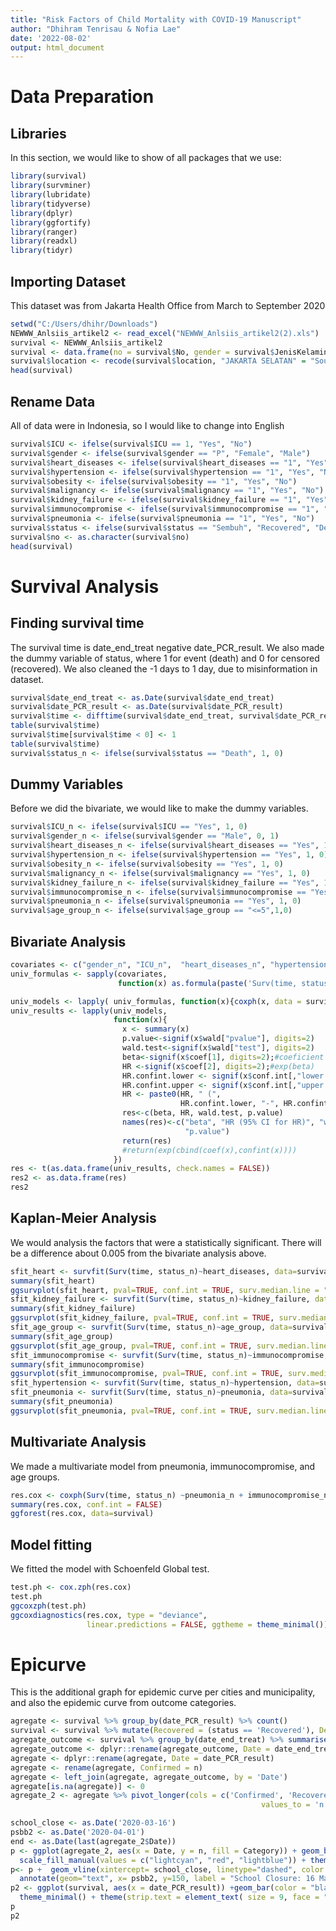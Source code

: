 ```yaml
---
title: "Risk Factors of Child Mortality with COVID-19 Manuscript"
author: "Dhihram Tenrisau & Nofia Lae"
date: '2022-08-02'
output: html_document
---
```


# Data Preparation

## Libraries

In this section, we would like to show of all packages that we use:

```r
library(survival)
library(survminer)
library(lubridate)
library(tidyverse)
library(dplyr)
library(ggfortify)
library(ranger)
library(readxl)
library(tidyr)
```

## Importing Dataset

This dataset was from Jakarta Health Office from March to September 2020

```r
setwd("C:/Users/dhihr/Downloads")
NEWWW_Anlsiis_artikel2 <- read_excel("NEWWW_Anlsiis_artikel2(2).xls")
survival <- NEWWW_Anlsiis_artikel2
survival <- data.frame(no = survival$No, gender = survival$JenisKelamin, location = survival$Wilayah, date_PCR_result = survival$TanggalHasilLabKeluarTangga, date_end_treat = survival$TglPulangIsolasiPerawatanMe, status = survival$STATUSRawatSembuhMeninggal, age_group = survival$KelompokUmur, ICU = survival$ICUya1tidak0, heart_diseases = survival$Jantung, hypertension = survival$Hipertensi, obesity = survival$Obesitas, malignancy = survival$Keganasan, kidney_failure = survival$GagalGinjalKronis, immunocompromise = survival$GangguanImmunologi, pneumonia = survival$Pneumonia)
survival$location <- recode(survival$location, "JAKARTA SELATAN" = "South Jakarta", "JAKARTA TIMUR" = "East Jakarta", "JAKARTA PUSAT" = "Central Jakarta", "JAKARTA BARAT" = "West Jakarta", "JAKARTA UTARA" = "North Jakarta", "KEP. SERIBU" = "Thousand Islands")
head(survival)
```
## Rename Data

All of data were in Indonesia, so I would like to change into English

```r
survival$ICU <- ifelse(survival$ICU == 1, "Yes", "No")
survival$gender <- ifelse(survival$gender == "P", "Female", "Male")
survival$heart_diseases <- ifelse(survival$heart_diseases == "1", "Yes", "No")
survival$hypertension <- ifelse(survival$hypertension == "1", "Yes", "No")
survival$obesity <- ifelse(survival$obesity == "1", "Yes", "No")
survival$malignancy <- ifelse(survival$malignancy == "1", "Yes", "No")
survival$kidney_failure <- ifelse(survival$kidney_failure == "1", "Yes", "No")
survival$immunocompromise <- ifelse(survival$immunocompromise == "1", "Yes", "No")
survival$pneumonia <- ifelse(survival$pneumonia == "1", "Yes", "No")
survival$status <- ifelse(survival$status == "Sembuh", "Recovered", "Death")
survival$no <- as.character(survival$no)
head(survival)
```


# Survival Analysis 

## Finding survival time

The survival time is date_end_treat negative date_PCR_result. We also made the dummy variable of status, where 1 for event (death) and 0 for censored (recovered). We also cleaned the -1 days to 1 day, due to misinformation in dataset.

```r
survival$date_end_treat <- as.Date(survival$date_end_treat)
survival$date_PCR_result <- as.Date(survival$date_PCR_result)
survival$time <- difftime(survival$date_end_treat, survival$date_PCR_result, units = "days")
table(survival$time)
survival$time[survival$time < 0] <- 1
table(survival$time)
survival$status_n <- ifelse(survival$status == "Death", 1, 0)
```
## Dummy Variables

Before we did the bivariate, we would like to make the dummy variables.

```r
survival$ICU_n <- ifelse(survival$ICU == "Yes", 1, 0)
survival$gender_n <- ifelse(survival$gender == "Male", 0, 1)
survival$heart_diseases_n <- ifelse(survival$heart_diseases == "Yes", 1, 0)
survival$hypertension_n <- ifelse(survival$hypertension == "Yes", 1, 0)
survival$obesity_n <- ifelse(survival$obesity == "Yes", 1, 0)
survival$malignancy_n <- ifelse(survival$malignancy == "Yes", 1, 0)
survival$kidney_failure_n <- ifelse(survival$kidney_failure == "Yes", 1, 0)
survival$immunocompromise_n <- ifelse(survival$immunocompromise == "Yes", 1, 0)
survival$pneumonia_n <- ifelse(survival$pneumonia == "Yes", 1, 0)
survival$age_group_n <- ifelse(survival$age_group == "<=5",1,0)
```

## Bivariate Analysis

```r
covariates <- c("gender_n", "ICU_n",  "heart_diseases_n", "hypertension_n", "obesity_n", "kidney_failure_n", "malignancy_n", "immunocompromise_n", "age_group_n", "pneumonia_n")
univ_formulas <- sapply(covariates,
                        function(x) as.formula(paste('Surv(time, status_n)~', x)))

univ_models <- lapply( univ_formulas, function(x){coxph(x, data = survival)})
univ_results <- lapply(univ_models,
                       function(x){ 
                         x <- summary(x)
                         p.value<-signif(x$wald["pvalue"], digits=2)
                         wald.test<-signif(x$wald["test"], digits=2)
                         beta<-signif(x$coef[1], digits=2);#coeficient beta
                         HR <-signif(x$coef[2], digits=2);#exp(beta)
                         HR.confint.lower <- signif(x$conf.int[,"lower .95"], 2)
                         HR.confint.upper <- signif(x$conf.int[,"upper .95"],2)
                         HR <- paste0(HR, " (", 
                                      HR.confint.lower, "-", HR.confint.upper, ")")
                         res<-c(beta, HR, wald.test, p.value)
                         names(res)<-c("beta", "HR (95% CI for HR)", "wald.test", 
                                       "p.value")
                         return(res)
                         #return(exp(cbind(coef(x),confint(x))))
                       })
res <- t(as.data.frame(univ_results, check.names = FALSE))
res2 <- as.data.frame(res)
res2

```

## Kaplan-Meier Analysis

We would analysis the factors that were a statistically significant. There will be a difference about 0.005 from the bivariate analysis above.

```r
sfit_heart <- survfit(Surv(time, status_n)~heart_diseases, data=survival)
summary(sfit_heart)
ggsurvplot(sfit_heart, pval=TRUE, conf.int = TRUE, surv.median.line = "hv",  ggtheme = theme_bw())
sfit_kidney_failure <- survfit(Surv(time, status_n)~kidney_failure, data=survival)
summary(sfit_kidney_failure)
ggsurvplot(sfit_kidney_failure, pval=TRUE, conf.int = TRUE, surv.median.line = "hv",  ggtheme = theme_bw())
sfit_age_group <- survfit(Surv(time, status_n)~age_group, data=survival)
summary(sfit_age_group)
ggsurvplot(sfit_age_group, pval=TRUE, conf.int = TRUE, surv.median.line = "hv")
sfit_immunocompromise <- survfit(Surv(time, status_n)~immunocompromise, data=survival)
summary(sfit_immunocompromise)
ggsurvplot(sfit_immunocompromise, pval=TRUE, conf.int = TRUE, surv.median.line = "hv")
sfit_hypertension <- survfit(Surv(time, status_n)~hypertension, data=survival)
sfit_pneumonia <- survfit(Surv(time, status_n)~pneumonia, data=survival)
summary(sfit_pneumonia)
ggsurvplot(sfit_pneumonia, pval=TRUE, conf.int = TRUE, surv.median.line = "hv")
```

## Multivariate Analysis

We made a multivariate model from pneumonia, immunocompromise, and age groups.

```r
res.cox <- coxph(Surv(time, status_n) ~pneumonia_n + immunocompromise_n + age_group_n, data =  survival)
summary(res.cox, conf.int = FALSE)
ggforest(res.cox, data=survival)
```

## Model fitting

We fitted the model with Schoenfeld Global test.

```r
test.ph <- cox.zph(res.cox)
test.ph
ggcoxzph(test.ph)
ggcoxdiagnostics(res.cox, type = "deviance",
                 linear.predictions = FALSE, ggtheme = theme_minimal())
```

# Epicurve

This is the additional graph for epidemic curve per cities and municipality, and also the epidemic curve from outcome categories.

```r
agregate <- survival %>% group_by(date_PCR_result) %>% count()
survival <- survival %>% mutate(Recovered = (status == 'Recovered'), Death = (status == 'Death'))
agregate_outcome <- survival %>% group_by(date_end_treat) %>% summarise(total = n(), Recovered = sum(Recovered), Death = sum(Death))
agregate_outcome <- dplyr::rename(agregate_outcome, Date = date_end_treat)
agregate <- dplyr::rename(agregate, Date = date_PCR_result)
agregate <- rename(agregate, Confirmed = n)
agregate <- left_join(agregate, agregate_outcome, by = 'Date')
agregate[is.na(agregate)] <- 0
agregate_2 <- agregate %>% pivot_longer(cols = c('Confirmed', 'Recovered', 'Death'), names_to = 'Category',
                                                        values_to = 'n')

school_close <- as.Date('2020-03-16')
psbb2 <- as.Date('2020-04-01')
end <- as.Date(last(agregate_2$Date))
p <- ggplot(agregate_2, aes(x = Date, y = n, fill = Category)) + geom_bar(stat = "identity", color = 'black') + 
  scale_fill_manual(values = c("lightcyan", "red", "lightblue")) + theme_minimal()
p<- p +  geom_vline(xintercept= school_close, linetype="dashed", color = "blue", size = 1.5) +
  annotate(geom="text", x= psbb2, y=150, label = "School Closure: 16 Mar 2020", color = "blue")
p2 <- ggplot(survival, aes(x = date_PCR_result)) +geom_bar(color = "black", fill = "firebrick") + facet_wrap(~location, ncol = 2) + 
  theme_minimal() + theme(strip.text = element_text( size = 9, face = "bold" ))
p
p2
```